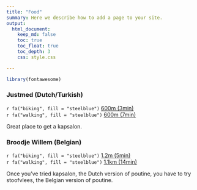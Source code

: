 ```yaml
---
title: "Food"
summary: Here we describe how to add a page to your site.
output:
  html_document:
    keep_md: false
    toc: true
    toc_float: true
    toc_depth: 3
    css: style.css

---
```


```r
library(fontawesome)
```


### Justmed (Dutch/Turkish)
`r fa("biking", fill = "steelblue")` [600m (3min)](https://goo.gl/maps/Zms8PygkkwSBoHHM8)      
`r fa("walking", fill = "steelblue")` [600m (7min)](https://goo.gl/maps/ZoHveRA9LXMkszbz6) 

Great place to get a kapsalon. 

### Broodje Willem  (Belgian)
`r fa("biking", fill = "steelblue")` [1.2m (5min)](https://goo.gl/maps/a4nravdixDZDaSxYA)      
`r fa("walking", fill = "steelblue")` [1.1km (14min)](https://goo.gl/maps/xRfvdzpMtYEXUpySA) 

Once you've tried kapsalon, the Dutch version of poutine, you have to try stoofvlees, the Belgian version of poutine. 
